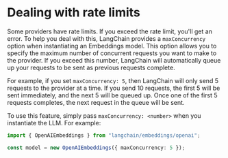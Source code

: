 # Dealing with rate limits

Some providers have rate limits. If you exceed the rate limit, you'll get an error. To help you deal with this, LangChain provides a `maxConcurrency` option when instantiating an Embeddings model. This option allows you to specify the maximum number of concurrent requests you want to make to the provider. If you exceed this number, LangChain will automatically queue up your requests to be sent as previous requests complete.

For example, if you set `maxConcurrency: 5`, then LangChain will only send 5 requests to the provider at a time. If you send 10 requests, the first 5 will be sent immediately, and the next 5 will be queued up. Once one of the first 5 requests completes, the next request in the queue will be sent.

To use this feature, simply pass `maxConcurrency: <number>` when you instantiate the LLM. For example:

```typescript
import { OpenAIEmbeddings } from "langchain/embeddings/openai";

const model = new OpenAIEmbeddings({ maxConcurrency: 5 });
```